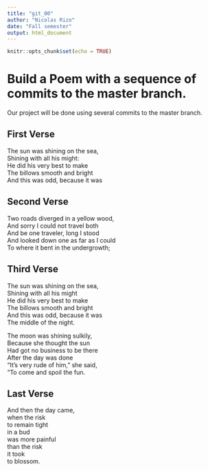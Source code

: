 ---
title: "git_00"
author: "Nicolas Rizo"
date: "Fall semester"
output: html_document
---

```{r setup, include=FALSE}
knitr::opts_chunk$set(echo = TRUE)
```
# Build a Poem with a sequence of commits to the master branch.
Our project will be done using several commits to the master branch.
<!-- Do not modify or change any text in "!--" bracketed areas such as this --- these are instructions to
you, if you change any of this the git program will notice it and compromise your git merging strategy !-->

## First Verse 
<!--Put the first five lines of a poem by Lewis Carrol in this section!-->

The sun was shining on the sea,  
Shining with all his might:  
He did his very best to make  
The billows smooth and bright  
And this was odd, because it was  

## Second Verse
<!--Put the first five lines of a poem by Robert Frost here!-->

Two roads diverged in a yellow wood,  
And sorry I could not travel both  
And be one traveler, long I stood  
And looked down one as far as I could  
To where it bent in the undergrowth;  

## Third Verse
<!--Put the first two verses of The Walrus and the Carpenter here!-->

The sun was shining on the sea,  
      Shining with all his might  
He did his very best to make  
      The billows smooth and bright   
And this was odd, because it was  
      The middle of the night.  

The moon was shining sulkily,  
      Because she thought the sun  
Had got no business to be there  
      After the day was done   
"It's very rude of him," she said,  
      "To come and spoil the fun.  

## Last Verse
<!--Put a short poem of your choice 8-20 lines,here!-->

And then the day came,  
when the risk  
to remain tight  
in a bud  
was more painful  
than the risk  
it took  
to blossom.  
